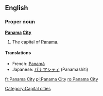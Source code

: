 {{wikipedia}}
==English==

===Proper noun===
'''[[Panama]] [[City]]'''
# The capital of [[Panama]].

====Translations====
{{trans-top|capital of Panama}}
*French: [[Panamá]]
*Japanese: [[パナマシティ]] (Panamashiti)
{{trans-bottom}}

[[Category:Capital cities]]

[[fr:Panama City]]
[[pl:Panama City]]
[[ro:Panama City]]